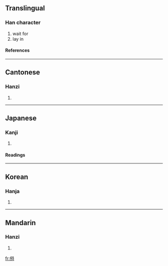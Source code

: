 ==Translingual==
===Han character===
{{Han char|rad=人|as=09|sn=11|four=2424<sub>1</sub>|canj=人竹人戈 (OHOI)}}
# wait for
# lay in
====References====
{{Han ref|kx=0111.240|dkj=00888|dj=0237.210|hdz=10192.120|uh=506B|ud=20587|bh=D45F|bd=54367}}
----
==Cantonese==
===Hanzi===
{{yue-hanzi|jyut=|y=doi6}}
# {{defn|Cantonese}}
----
==Japanese==
===Kanji===
{{ja-kanji|grade=|rs=人09}}
# {{defn|Japanese}}
====Readings====
{{ja-readings|on=[[ち]] (chi), [[じ]] (ji)|kun=[[まつ]] (matsu), [[そなえる]] (sonaeru), [[そなわる]] (sonawaru)}}
----
==Korean==
===Hanja===
{{ko-hanja|hangeul=치|rv=chi|mr=ch'i}}
# {{defn|Korean}}
----
==Mandarin==
===Hanzi===
{{cmn-hanzi|pin=[[zhì]] (zhi4)|wg=chih<sup>4</sup>}}
# {{defn|Mandarin}}

[[fr:偫]]
